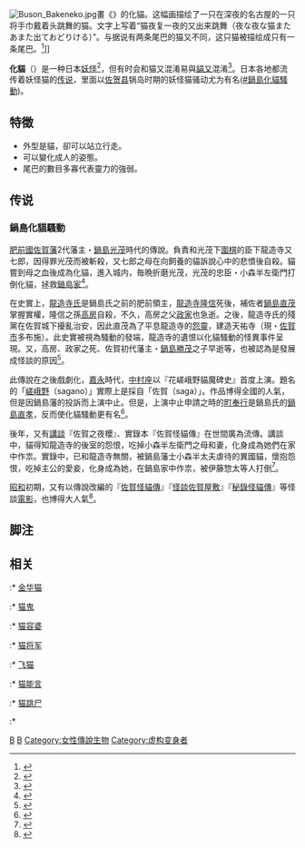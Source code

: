 {{Japanese
| japanese = 化け猫
| kana = ばけねこ
| romaji = Bakeneko
}}
{{Expand Japanese|化け猫}}
[[File:Buson_Bakeneko.jpg|thumb]]畫《{{link-ja|蕪村妖怪繪卷|蕪村妖怪絵巻}}》的化貓。这幅画描绘了一只在深夜的名古屋的一只将手巾戴着头跳舞的猫。文字上写着“猫夜复一夜的又出来跳舞（夜な夜な猫またあまた出ておどりける）”。与据说有两条尾巴的猫又不同，这只猫被描绘成只有一条尾巴。<ref name="yumoto">{{Cite book|author=[[湯本豪一|湯本豪一]]編著|title=妖怪百物語絵巻|date=2003-7|publisher=[[国書刊行会|国書刊行会]]|isbn=978-4-336-04547-8|pages=105}}</ref>]]

'''化貓'''（{{lang-ja|化け猫|translation=变化成了妖怪的猫}}）是一种日本[[妖怪|妖怪]]<ref>{{cite book|last=Davisson|first=Zack|author-link=Zack Davisson|date=2017|title=Kaibyō: The Supernatural Cats of Japan|publisher=[[Chin_Music_Press_Inc.|Chin Music Press Inc.]]|isbn=978-1634059169}}</ref>，但有时会和猫又混淆易與[[貓又|貓又]]混淆<ref>{{Cite book|author=[[京極夏彦|京極夏彦]]|editor=郡司聡他編|title=[[怪_(ムック)|怪]]|date=2010-3|publisher=[[角川書店|角川書店]]|series=カドカワムック|volume=vol.0029|isbn=978-4-04-885055-1|pages=122|chapter=妖怪の宴 妖怪の匣 第6回}}</ref>。日本各地都流传着妖怪猫的[[传说|传说]]，里面以[[佐贺县|佐贺县]]锅岛时期的妖怪猫骚动尤为有名([[#鍋島化貓騷動|#鍋島化貓騷動]])。

==特徵==
*外型是貓，卻可以站立行走。
*可以變化成人的姿態。
*尾巴的數目多寡代表靈力的強弱。
==传说==
=== 鍋島化貓騷動 ===
[[肥前國|肥前國]][[佐賀藩|佐賀藩]]2代藩主・[[鍋島光茂|鍋島光茂]]時代的傳說。負責和光茂下[[圍棋|圍棋]]的臣下龍造寺又七郎，因得罪光茂而被斬殺，又七郎之母在向飼養的貓訴說心中的悲憤後自殺。貓嘗到母之血後成為化貓，進入城内，毎晩折磨光茂，光茂的忠臣・小森半左衛門打倒化貓，拯救[[鍋島氏|鍋島家]]<ref name="原田他1986">{{Harvnb|原田他|1986|pp=670}}</ref>。

在史實上，[[龍造寺氏|龍造寺氏]]是鍋島氏之前的肥前領主，[[龍造寺隆信|龍造寺隆信]]死後，補佐者[[鍋島直茂|鍋島直茂]]掌握實權，隆信之孫[[龍造寺高房|高房]]自殺，不久，高房之父[[龍造寺政家|政家]]也急逝。之後，龍造寺氏的殘黨在佐賀城下擾亂治安，因此直茂為了平息龍造寺的[[怨靈|怨靈]]，建造天祐寺（現・[[佐賀市|佐賀市]]多布施）。此史實被視為騷動的發端，龍造寺的遺恨以化貓騷動的怪異事件呈現{{R|原田他1986}}{{Sfn|原田他|1986|pp=694}}。又，高房、政家之死、佐賀初代藩主・[[鍋島勝茂|鍋島勝茂]]之子早逝等，也被認為是發展成怪談的原因<ref name="斉藤他2006">{{Harvnb|斉藤他|2006|pp=116-117}}</ref>。

此傳說在之後戲劇化，[[嘉永_(日本)|嘉永]]時代，[[中村座|中村座]]以『花嵯峨野貓魔碑史』首度上演。題名的「[[嵯峨野|嵯峨野]]（sagano）」實際上是採自「佐賀（saga）」。作品博得全國的人氣，但是因鍋島藩的投訴而上演中止。但是，上演中止申請之時的[[町奉行|町奉行]]是鍋島氏的[[鍋島直孝|鍋島直孝]]，反而使化貓騷動更有名{{R|斉藤他2006}}<ref name="多田他2008">{{Harvnb|多田他|2008|pp=22-24}}</ref>。

後年，又有[[講談|講談]]『佐賀之夜櫻』、實錄本『佐賀怪貓傳』在世間廣為流傳。講談中，貓得知龍造寺的後室的怨恨，吃掉小森半左衛門之母和妻，化身成為她們在家中作祟。實錄中，已和龍造寺無關，被鍋島藩士小森半太夫虐待的異國貓，懷抱怨恨，吃掉主公的愛妾，化身成為她，在鍋島家中作祟，被伊藤惣太等人打倒<ref>{{Cite book|others=[[坪内逍遥|坪内逍遥]]鑑選|title=近世実録全書|date=1928-4|publisher=早稻田大學出版部|ncid=BA49743422|volume=第2巻|pages=6-7|chapter=佐賀怪猫伝}}</ref>。

[[昭和|昭和]]初期，又有以傳說改編的『[[佐賀怪貓傳|佐賀怪貓傳]]』『[[怪談佐賀屋敷|怪談佐賀屋敷]]』『[[秘錄怪貓傳|秘錄怪貓傳]]』等怪談[[電影|電影]]，也博得大人氣<ref>{{Cite book|others=下川耿史編|title=性風俗史年表|date=2007-7|publisher=[[河出書房新社|河出書房新社]]|volume=昭和戦後編|isbn=978-4-309-22466-4|page=12}}</ref>。

== 脚注 ==
{{Reflist}}

==相关==
:* [[金华猫|金华猫]]
:* [[猫鬼|猫鬼]]
:* [[猫容婆|猫容婆]]
:* [[猫将军|猫将军]]
:* [[飞猫|飞猫]]
:* [[猫能言|猫能言]]
:* [[猫跳尸|猫跳尸]]
:* {{link-ja|化猫遊女|化猫遊女}}
[[Category:日本妖怪|B]]
[[Category:神話傳說中的貓|B]]
[[Category:女性傳說生物|Category:女性傳說生物]]
[[Category:虚构变身者|Category:虚构变身者]]